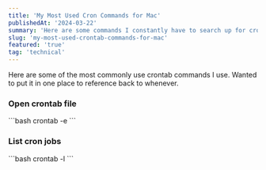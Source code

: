 ```yaml
---
title: 'My Most Used Cron Commands for Mac'
publishedAt: '2024-03-22'
summary: 'Here are some commands I constantly have to search up for crontab, in one place.'
slug: 'my-most-used-crontab-commands-for-mac'
featured: 'true'
tag: 'technical'
---
```


Here are some of the most commonly use crontab commands I use. Wanted to put it in one place to reference back to whenever.

### Open crontab file

<CodeBlock title="Terminal">
```bash
crontab -e
```
</CodeBlock>

### List cron jobs

<CodeBlock title="Terminal">
```bash
crontab -l
```
</CodeBlock>
